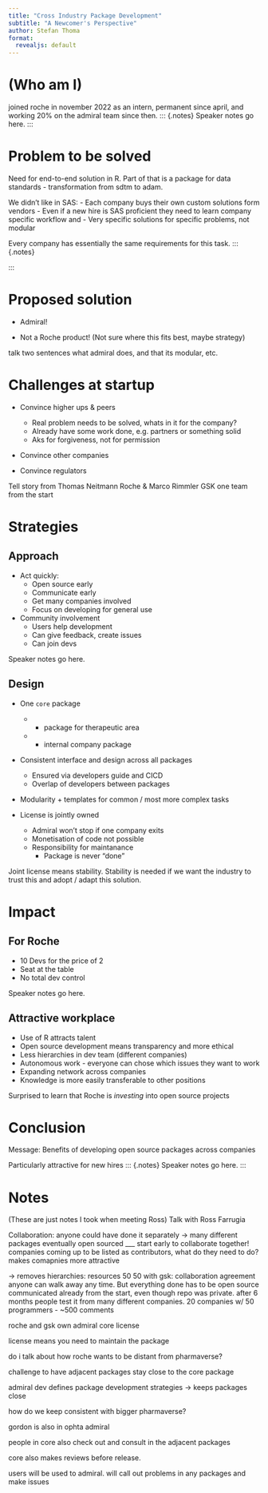 ```yaml
---
title: "Cross Industry Package Development"
subtitle: "A Newcomer's Perspective"
author: Stefan Thoma
format: 
  revealjs: default
---
```


# (Who am I)
joined roche in november 2022 as an intern, permanent since april, and working 20% on the admiral team since then. 
::: {.notes}
Speaker notes go here.
:::

# Problem to be solved

Need for end-to-end solution in R. 
Part of that is a package for data standards - transformation from sdtm to adam.

We didn't like in SAS: 
- Each company buys their own custom solutions form vendors
- Even if a new hire is SAS proficient they need to learn company specific workflow and 
- Very specific solutions for specific problems, not modular


Every company has essentially the same requirements for this task. 
::: {.notes}

:::

# Proposed solution

- Admiral!

- Not a Roche product! (Not sure where this fits best, maybe strategy)

::: {.notes}
talk two sentences what admiral does, and that its modular, etc. 
:::

# Challenges at startup

-  Convince higher ups & peers
    - Real problem needs to be solved, whats in it for the company? 
    - Already have some work done, e.g. partners or something solid
    - Aks for forgiveness, not for permission

-  Convince other companies

-  Convince regulators



::: {.notes}

Tell story from Thomas Neitmann Roche & Marco Rimmler GSK
one team from the start




:::

# Strategies
## Approach
-  Act quickly: 
    - Open source early
    - Communicate early
    - Get many companies involved
    - Focus on developing for general use
    
    
-  Community involvement
    - Users help development
    - Can give feedback, create issues
    - Can join devs 
    
::: {.notes}
Speaker notes go here.
:::

## Design
-  One `core` package 
    -  + package for therapeutic area 
    -  + internal company package
    
-  Consistent interface and design across all packages
    - Ensured via developers guide and CICD
    - Overlap of developers between packages

-  Modularity + templates for common / most more complex tasks

-  License is jointly owned
    - Admiral won't stop if one company exits
    - Monetisation of code not possible
    - Responsibility for maintanance
        - Package is never "done"

::: {.notes}


Joint license means stability. Stability is needed if we want the industry to trust this and adopt / adapt this solution.

:::

# Impact 
## For Roche
-  10 Devs for the price of 2
-  Seat at the table
-  No total dev control

::: {.notes}
Speaker notes go here.
:::
## Attractive workplace
-  Use of R attracts talent
-  Open source development means transparency and more ethical 
-  Less hierarchies in dev team (different companies)
-  Autonomous work - everyone can chose which issues they want to work
-  Expanding network across companies
-  Knowledge is more easily transferable to other positions

::: {.notes}
Surprised to learn that Roche is *investing* into open source projects 
:::

# Conclusion

Message: Benefits of developing open source packages across companies

Particularly attractive for new hires
::: {.notes}
Speaker notes go here.
:::

# Notes
(These are just notes I took when meeting Ross)
Talk with Ross Farrugia

Collaboration: 
anyone could have done it separately -> many different packages eventually open sourced
___ start early to collaborate together! 
companies coming up to be listed as contributors, what do they need to do? 
makes comapnies more attractive



-> removes hierarchies: resources 50 50 with gsk: collaboration agreement
anyone can walk away any time. But everything done has to be open source
communicated already from the start, even though repo was private. 
after 6 months people test it from many different companies. 20 companies w/ 50 programmers - ~500 comments

roche and gsk own admiral core license

license means you need to maintain the package

do i talk about how roche wants to be distant from pharmaverse? 

challenge to have adjacent packages stay close to the core package

admiral dev defines package development strategies -> keeps packages close

how do we keep consistent with bigger pharmaverse? 

gordon is also in ophta admiral

people in core also check out and consult in the adjacent packages

core also makes reviews before release.

users will be used to admiral. will call out problems in any packages and make issues






